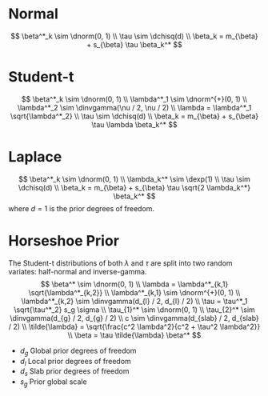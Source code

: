 # Normal

$$
\beta^*_k \sim \dnorm(0, 1) \\
\tau \sim \dchisq(d) \\
\beta_k = m_{\beta} + s_{\beta} \tau \beta_k^*
$$

# Student-t

$$
\beta^*_k \sim \dnorm(0, 1) \\
\lambda^*_1 \sim \dnorm^{+}(0, 1) \\
\lambda^*_2 \sim \dinvgamma(\nu / 2, \nu / 2) \\
\lambda = \lambda^*_1 \sqrt{\lambda^*_2} \\
\tau \sim \dchisq(d) \\
\beta_k = m_{\beta} + s_{\beta} \tau \lambda \beta_k^*
$$

# Laplace

$$
\beta^*_k \sim \dnorm(0, 1) \\
\lambda_k^* \sim \dexp(1) \\
\tau \sim \dchisq(d) \\
\beta_k = m_{\beta} + s_{\beta} \tau \sqrt{2 \lambda_k^*} \beta_k^*
$$
where $d = 1$ is the prior degrees of freedom.

# Horseshoe Prior

The Student-t distributions of both $\lambda$ and $\tau$ are split into
two random variates: half-normal and inverse-gamma.
$$
\beta^* \sim \dnorm(0, 1) \\
\lambda = \lambda^*_{k,1} \sqrt{\lambda^*_{k,2}} \\
\lambda^*_{k,1} \sim \dnorm^{+}(0, 1) \\
\lambda^*_{k,2} \sim \dinvgamma(d_{l} / 2, d_{l} / 2) \\
\tau = \tau^*_1 \sqrt{\tau^*_2} s_g \sigma \\
\tau_{1}^* \sim \dnorm(0, 1) \\
\tau_{2}^* \sim \dinvgamma(d_{g} / 2, d_{g} / 2) \\
c \sim \dinvgamma(d_{slab} / 2, d_{slab} / 2) \\
\tilde{\lambda} = \sqrt{\frac{c^2 \lambda^2}{c^2 + \tau^2 \lambda^2}} \\
\beta = \tau \tilde{\lambda} \beta^* 
$$

-   $d_g$ Global prior degrees of freedom
-   $d_l$ Local prior degrees of freedom
-   $d_s$ Slab prior degrees of freedom
-   $s_g$ Prior global scale


## 

